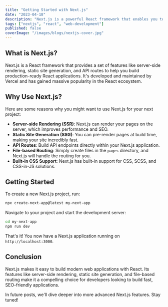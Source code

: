 ```yaml
---
title: "Getting Started with Next.js"
date: "2023-04-18"
description: "Next.js is a powerful React framework that enables you to build fast, SEO-friendly web applications with ease. In this blog post, we'll explore the basics of Next.js and how to get started with your first project."
tags: ["nextjs", "react", "web-development"]
published: false
coverImage: "/images/blogs/nextjs-cover.jpg"
---
```


## What is Next.js?

Next.js is a React framework that provides a set of features like server-side rendering, static site generation, and API routes to help you build production-ready React applications. It's developed and maintained by Vercel and has gained massive popularity in the React ecosystem.

## Why Use Next.js?

Here are some reasons why you might want to use Next.js for your next project:

- **Server-side Rendering (SSR)**: Next.js can render your pages on the server, which improves performance and SEO.
- **Static Site Generation (SSG)**: You can pre-render pages at build time, making your site incredibly fast.
- **API Routes**: Build API endpoints directly within your Next.js application.
- **File-based Routing**: Simply create files in the `pages` directory, and Next.js will handle the routing for you.
- **Built-in CSS Support**: Next.js has built-in support for CSS, SCSS, and CSS-in-JS solutions.

## Getting Started

To create a new Next.js project, run:

```bash
npx create-next-app@latest my-next-app
```

Navigate to your project and start the development server:

```bash
cd my-next-app
npm run dev
```

That's it! You now have a Next.js application running on `http://localhost:3000`.

## Conclusion

Next.js makes it easy to build modern web applications with React. Its features like server-side rendering, static site generation, and file-based routing make it a compelling choice for developers looking to build fast, SEO-friendly applications.

In future posts, we'll dive deeper into more advanced Next.js features. Stay tuned!
